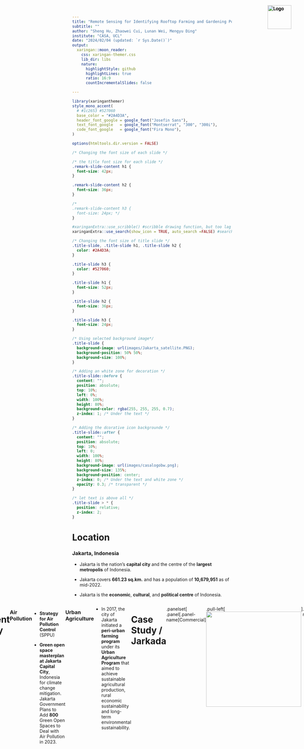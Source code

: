 ```yaml
---
title: "Remote Sensing for Identifying Rooftop Farming and Gardening Potentials in Jakarta, Indonesia"
subtitle: ""
author: "Sheng Hu, Zhaowei Cui, Lunan Wei, Mengyu Ding"
institute: "CASA, UCL"
date: "2024/02/04 (updated: `r Sys.Date()`)"
output:
  xaringan::moon_reader:
    css: xaringan-themer.css
    lib_dir: libs
    nature:
      highlightStyle: github
      highlightLines: true
      ratio: 16:9
      countIncrementalSlides: false

---
```


```r
library(xaringanthemer)
style_mono_accent(
  # #1c2653 #527060
  base_color = "#2A4D3A",
  header_font_google = google_font("Josefin Sans"),
  text_font_google   = google_font("Montserrat", "300", "300i"),
  code_font_google   = google_font("Fira Mono"),
)
```

```r
options(htmltools.dir.version = FALSE)
```

```css
/* Changing the font size of each slide */

/* the title font size for each slide */
.remark-slide-content h1 {
  font-size: 42px; 
}

.remark-slide-content h2 {
  font-size: 36px; 
}

/*
.remark-slide-content h3 {
  font-size: 24px; */
}
```

```r
#xaringanExtra::use_scribble() #scribble drawing function, but too lag
xaringanExtra::use_search(show_icon = TRUE, auto_search	=FALSE) #search function
```

```css
/* Changing the font size of title slide */
.title-slide, .title-slide h1, .title-slide h2 {
  color: #2A4D3A; 
}

.title-slide h3 {
  color: #527060;
}

.title-slide h1 {
  font-size: 52px; 
}

.title-slide h2 {
  font-size: 36px; 
}

.title-slide h3 {
  font-size: 24px; 
}
```

```css
/* Using selected background image*/
.title-slide {
  background-image: url(images/Jakarta_satellite.PNG);
  background-position: 50% 50%;
  background-size: 100%;
}

/* Adding an white zone for decoration */
.title-slide::before {
  content: "";
  position: absolute;
  top: 10%; 
  left: 0%;
  width: 100%;
  height: 80%; 
  background-color: rgba(255, 255, 255, 0.7); 
  z-index: 1; /* Under the text */
}

/* Adding the dcorative icon backgrounde */
.title-slide::after {
  content: "";
  position: absolute;
  top: 10%; 
  left: 0;
  width: 100%; 
  height: 80%; 
  background-image: url(images/casalogobw.png); 
  background-size: 135%; 
  background-position: center; 
  z-index: 0; /* Under the text and white zone */
  opacity: 0.3; /* transparent */
}

/* let text is above all */
.title-slide > * {
  position: relative;
  z-index: 2;
}
```




# Location


### Jakarta, Indonesia

* Jakarta is the nation's **capital city** and the centre of the **largest metropolis** of Indonesia.

* Jakarta covers **661.23 sq.km.** and has a population of **10,679,951** as of mid-2022.


* Jakarta is the **economic**, **cultural**, and **political centre** of Indonesia.





<div style="display: flex; justify-content: center;">
  <div style="flex: 1; margin-right: 10px;">
    <img src="images/Jakarta.jpg" alt="Image description" style="max-width: 100%; height: auto;">
</div>
  




<div style="position: absolute; top: 20px; right: 40px;">
  <img src="images/team_logo.png" alt="Logo" style="height: 75px; width: auto;">
</div>



---







# Problem Definition





.panelset[


.panel[.panel-name[Air Pollution]



.pull-left[


#### Severity：


Jakarta was again ranked **the most polluted city** in the world by Swiss technology company IQAir.

In early 2023, air pollution potentially caused more than **10,000** deaths, more than **5,000** hospitalizations for cardio-respiratory diseases, and more than **7,000** adverse health outcomes in children each year in Jakarta. The total economic burden attributable to air pollution was estimated to be US$ **2.9** billion. 



]


.pull-right[
  <img src="images/JakartaAQL.jpg"
  height="300px" style="display: block; margin-left: auto; margin-right: auto;"/>
  



]

]





.panel[.panel-name[Heat Island]

.pull-left[

#### Increase in area:

Previous research shows the area of UHI, in Jakarta in 1989 reached **84.53 sq.km.** or **0.1 %** of the total area. The areas of UHI Jakarta were **36.5%**, **84.7%**, and **85.2%** of the total areas respectively in 2008, 2013 and 2018. 


#### Increase in temperature:

The results show that the SUHI intensity is approximately **3°C–6°C** and AUHI is approximately **1°C–2.5 °C**.






]
.pull-right[
  <img src="images/heat.jpg"
  width="500px" style="display: block; margin-left: auto; margin-right: auto;"/>

<div style="font-size: 14px;"> <!-- The image source font size -->
  Source: <a
  href="https://www.researchgate.net/figure/Map-of-distribution-of-surface-temperature-of-Jakarta-in-year-2001-and-2014_fig4_301317835"
  style="color: #7910FF;">Map of distribution of surface temperature of Jakarta in year 2001 and 2014   </a> <!-- Hyper color -->
  <!-- 额外图源记得写一下描述 -->
  </div>

]

]


.panel[.panel-name[Food Insecurity]


.pull-left[
#### Poverty:

**3.48 %** of Jakarta’s residents – over **312,180** people – fall below the poverty line. **High food prices** and **inadequate distribution** systems cause **low-income communities** have limited access to nutritious food.  





#### Supply:

Jakarta experiences a **agricultural land reduction**. 

Flood happened recently in **1996**, **1999**, **2007**, **2013**, and **2020**. These special events poses challenges to the city's food supply.
]


.pull-right[
  <img src="images/food.jpg"
  width="500px" style="display: block; margin-left: auto; margin-right: auto;"/>

<div style="font-size: 14px;"> <!-- The image source font size -->
  Source: <a
  href="https://www.plantagbiosciences.org/people/rob-o-hagan/2017/08/29/the-state-of-food-security-in-indonesia-and-west-java/"
  style="color: #7910FF;">The Food Security and Vulnerability Atlas of Indonesia (FSVA) 2015 </a> <!-- Hyper color -->
  <!-- 额外图源记得写一下描述 -->
  </div>

]



]



]




<div style="position: absolute; top: 20px; right: 40px;">
  <img src="images/team_logo.png" alt="Logo" style="height: 75px; width: auto;">
</div>




---



class: inverse, middle, left


# Objective:
# Symbiotic coexistence of built environment and nature


---



# SDG Alignment




<!-- write a three columns style -->
<style>
  .three-cols {
    display: flex;
    justify-content: space-between;
    text-align: left;
  }
  
  .three-cols > div {
    flex-basis: 30%; /* Adjust this value based on your content and spacing needs */
    margin: 0 1%; /* Adds a little space between columns */
  }
</style>

<div class="three-cols">
  <div>
    <!-- Left SDG 2 -->
    <img src="images/SDG_image/SDGimage2.jpeg" alt="Image description" style="max-width: 100%; height: auto;">
    <p>ZERO HUNGER (SDG 2)</p>
    End hunger and ensure year-round access to safe, nutritious and sufficient food</p>
  </div>
  <div>
    <!-- Middle SDG 13 -->
    <img src="images/SDG_image/SDGimage13.jpeg" alt="Image description" style="max-width: 100%; height: auto;">
    <p>Climate action for adaptation, resilience and mitigation (SDG 13)</p>
    improvement Air quality</p>
  </div>
  <div>
    <!-- Right SDG 15 -->
    <img src="images/SDG_image/SDGimage15.jpeg" alt="Image description" style="max-width: 100%; height: auto;">
    <p>Green space, habitats and biodiversity (SDG 15)</p>
    Green space creation and/or management</p>
  </div>
</div>


<div style="font-size: 14px;"> <!-- The image source font size -->
  <p>Source: <a href="https://www.globalgoals.org/goals/"
  style="color: #7910FF;"> The Global Goals </a> <!-- Hyper color -->
  <!-- 额外图源记得写一下描述 -->
</div>


<div style="position: absolute; top: 20px; right: 40px;">
  <img src="images/team_logo.png" alt="Logo" style="height: 75px; width: auto;">
</div>




---


# Case Study / Global North



<div style="position: absolute; top: 20px; right: 40px;">
  <img src="images/team_logo.png" alt="Logo" style="height: 75px; width: auto;">
</div>

.panelset[
.panel[.panel-name[NYC]

.pull-left[
  <img src="https://images.squarespace-cdn.com/content/v1/6063c397ece4057779563706/a93311a6-47ac-4d51-b121-4e8ce7dc26ad/DSC01942+%281%29.JPG?format=1500w"
  height="270px" style="display: block; margin-left: auto; margin-right: auto;"/>
  
  <div style="font-size: 14px;"> <!-- The image source font size -->
  Vice Media’s 15,000sf green roof by Brooklyn Grange. Source: <a
  href="https://www.brooklyngrangefarm.com/commercial/vice-media"
  style="color: #7910FF;">Brooklyn Grange</a> <!-- Hyper color -->
  <!-- 额外图源记得写一下描述 -->
  </div>
]

.pull-right[
  
  * Policy Instruments: Tax Abatement Eligibility (PTA3).
  
  
  * Legislation: Local Law 92 of 2019 and Local Law 94 of 2019: Green and Solar Roof Requirements for New Buildings and Complete Roof Replacements. Source: <a
  href="https://www.nyc.gov/assets/buildings/pdf/green_roof_solar_ll92-n-94of2019_sn.pdf"
  style="color: #7910FF;">New York Buildings</a>
  
  
  * Analysis by Tong et al. (2016) indicates a 7% to 33% PM2.5 reduction in the selected neighbourhood in Brooklyn.
  
  
  * City-wide initiative launched by NYC Department of City Planning:<a
  href="https://www.nyc.gov/site/agriculture/faqs/frequently-asked-questions.page"
  style="color: #7910FF;"> Zone Green</a>, estimated to improve urban resilience, improve well-being and quality of life.(Beaupre, 2017)

]

]


.panel[.panel-name[Manchester]

.pull-left[
  <img src="images/MancityCaseStudy.png"
  height="270px" style="display: block; margin-left: auto; margin-right: auto;"/>
  
  <div style="font-size: 14px;"> <!-- The image source font size -->
  Roof level innovation offers climate resilient vision for Manchester Source: <a
  href="https://www.polypipe.com/news/roof-level-innovation-offers-climate-resilient-vision-manchester"
  style="color: #7910FF;">Originally from Civils & Green Urbanisation, Rooftop Greening in Mancity</a> <!-- Hyper color -->
  <!-- 额外图源记得写一下描述 -->
  </div>
]

.pull-right[
  * Manchester developed a green roof strategy- Sustainable Cities: Options for Responding to Climate Change Impacts and Outcomes. (<a
  href="https://hummedia.manchester.ac.uk/institutes/mui/cure/research/scorchio/meetings/stakeholders/CS_Selection_process_060509.pdf"
  style="color: #7910FF;">SCORCHIO</a>)
  
  
  * Partnering with Manchester University, the project utilised an Urban Heat Island map to identify city areas susceptible to elevated temperatures exacerbated by climate change. 
  
  
  * Public buildings were selected as pilot projects for green roof retrofitting, focusing on reducing the heat island effect and air pollution. 
  
  <br> <!-- 空行做排版，可自行删除 -->
  <br>


]

]


.panel[.panel-name[Washington D.C.]

.pull-left[
  <img src="images/USACasestudy.png"
  height="270px" style="display: block; margin-left: auto; margin-right: auto;"/>
  
  <div style="font-size: 14px;"> <!-- The image source font size -->
   Rooftop Gardening in Washington D.C.Source: <a
  href="https://land8.com/washington-d-c-leads-north-americas-10-green-roof-industry-growth-of-2013/"
  style="color: #7910FF;">Originally from Green Roofs for Healthy Cities (GRHC), Green Roofs</a> <!-- Hyper color -->
  <!-- 额外图源记得写一下描述 -->
  </div>
]

.pull-right[
  * Incentive programs, the one launched in Washington D.C., offer financial support to building owners for installing green roofs, providing up to $15 per square foot in certain areas (Rudzinskas, Lutz, & McElhinney, 2017).
  
  
  * These policies aim to lower the upfront costs of green roof installation, making it a more feasible option for improving air quality, reducing air pollution and heat island effect. 

]

]


]



---

class: inverse, middle, left

# Solution:

# Rooftop Farming and Gardening




---



# Prospective Outcomes



.panelset[


.panel[.panel-name[Air polution]



#### Air Quality Improvement

Rooftop gardens can help to improve air quality by capturing airborne pollutants and particulate matter. By filtering pollutants from the air, rooftop gardens contribute to a healthier urban environment, which can indirectly contribute to cooling effects by reducing the formation of smog and haze.



]










.panel[.panel-name[Food Insecurity]


#### Improved Food Security and Self-sufficiency

Rooftop agriculture enhances urban food security, reducing reliance on external food supplies. Growing food within the city also reduces food transportation distances, thereby lowering carbon emissions.

#### Sponge city

Rooftop agriculture can improve urban water resource management by collecting and utilizing rainwater, reducing pressure on stormwater runoff and drainage systems.



]







.panel[.panel-name[Heat Island]


#### Cooling city

Rooftop gardening adds vegetation to otherwise heat-absorbing surfaces, such as rooftops, which helps to reduce the heat island effect by providing shade and evaporative cooling. Plants release water vapor through a process called transpiration. This evaporation process has a cooling effect, similar to sweating in humans. 



]





.panel[.panel-name[Well being]


#### Urban Greening

Rooftop agriculture contributes to increasing green spaces in cities, improving the urban environment, enhancing air quality, and providing more leisure areas for city dwellers.


#### Community Engagement and Social Connection

Rooftop agriculture projects often attract community participation, fostering community cooperation and connections, and increasing urban residents' awareness of and involvement in food production.


]







]




<div style="position: absolute; top: 20px; right: 40px;">
  <img src="images/team_logo.png" alt="Logo" style="height: 75px; width: auto;">
</div>







---



# Current Policy






### Air Pollution

* **Strategy for Air Pollution Control** (SPPU)

* **Green open space masterplan at Jakarta Capital City**, Indonesia for climate change mitigation. Jakarta Government Plans to Add **800** Green Open Spaces to Deal with Air Pollution in 2023.



### Urban Agriculture


* In 2017, the city of Jakarta initiated a **peri-urban farming program** under its **Urban Agriculture Program** that aimed to achieve sustainable agricultural production, rural economic sustainability and long-term environmental sustainability.












<div style="position: absolute; top: 20px; right: 40px;">
  <img src="images/team_logo.png" alt="Logo" style="height: 75px; width: auto;">
</div>



---


# Case Study / Jarkada

```r
xaringanExtra::use_panelset()
```

```r
xaringanExtra::style_panelset_tabs(foreground = "honeydew", background = "seagreen")
# #C6CDF7
```


.panelset[
.panel[.panel-name[Commercial]

.pull-left[
  <img src="images/Case study_Motivation/casestudy1.jpg"
  height="300px" style="display: block; margin-left: auto; margin-right: auto;"/>
  
  
]

.pull-right[


#### sigit.kusumawijaya

* A recentpopular development is turning rooftops into dining areas,such as **cafes**, **bars** or **restaurants**.


* The demand comes not only from clients in **Jakarta** but also from other cities, such as **Yogyakarta**, and from **Bali**.


* Driven by a healthy lifestyle, many now also focus on productive plants, such as **water spinach**, **spinach**, **tomatoes**, **chilies** and etc


]

]


.panel[.panel-name[Education]

.pull-left[
  <img src="images/Case study_Motivation/casestudy2.webp"
  height="300px" style="display: block; margin-left: auto; margin-right: auto;"/>
  
  
]

.pull-right[
  

#### Santri


* The Jakarta Food Security, Marine, and Agriculture (KPKP) Office distributed **hydroponic racks** to facilitate urban farming in several Islamic boarding **schools** under the framework of National Santri Day 2022


* Santri (Islamic boarding school students) can also learn urban farming methods and produce local food products by utilizing the limited land as well as participate in the movement to realize independent food security in Indonesia," she stated.


]

]


.panel[.panel-name[Community]

.pull-left[
  <img src="images/Case study_Motivation/casestudy3.jpeg"
  height="300px" style="display: block; margin-left: auto; margin-right: auto;"/>
  
 
]

.pull-right[


#### Super Indo


* Committed to creating a better environment and community, Super Indo has now successfully opened its **fifth** garden with the most modern concept.





]

]


]



<div style="position: absolute; top: 20px; right: 40px;">
  <img src="images/team_logo.png" alt="Logo" style="height: 75px; width: auto;">
</div>












---



class: inverse, middle, left


# Methodology:
# Using Remote Sensing for Identifying Rooftop Farming/Gardening Potentials in Jakarta





---
<div style="position: absolute; top: 20px; right: 40px;">
  <img src="images/team_logo.png" alt="Logo" style="height: 75px; width: auto;">
</div>

# Methodology Overview
<p align="center">
<img src="images/methodology/methodology_overview.png" height="515px"/>
</p>

.foognote[Original file available: <a href="illustrations/methodology_overview.pdf" download="methodology_overview.pdf" >
  <img src="icons/pdf_icon.png" height="18px" alt="Download Original">
</a>]

---

# Modeling Architecture

<div style="position: absolute; top: 20px; right: 40px;">
  <img src="images/team_logo.png" alt="Logo" style="height: 75px; width: auto;">
</div>

<p align="center">
<img src="images/methodology/ML_Overview.png" height="515px"/>
</p>

.foognote[Original file available: <a href="/illustrations/ML.pdf" download="ml.pdf" >
  <img src="/icons/pdf_icon.png" height="18px" alt="Download Original">
</a>]



---
# Project Data Source 1

<div style="position: absolute; top: 20px; right: 40px;">
  <img src="images/team_logo.png" alt="Logo" style="height: 75px; width: auto;">
</div>

<br>
 <table>
  <tr>
    <td>Data Type</td>
    <td>Potential Dataset</td>
    <td>Access</td>
    <td>Resolution</td>
    
  </tr>
  <tr>
    <td>Building Footprint Data</td>
    <td>Google's Open Buildings Dataset, Jakarta Building Records, Crowd-sourced World-wide Building Footprint (See et al., 2022), BIM (Building Information Model) </td>
    <td>Open-source</td>
    <td>Google Open Buildings: <0.5m, not up to date; </td>
    
  </tr>
  <tr>
    <td>Urban Temperature</td>
    <td>MODIS, Jakarta’s Historical Temperature Data</td>
    <td>Open-source</td>
    <td>MODIS: Daily to Monthly, Bands 1–2 – 250 meter. Bands 3–7 – 500 meter. Bands 8–36 – 1000 meter</td>
    
  </tr>
  <tr>
    <td>Weather</td>
    <td>Global Forecast System (GFS), Jakarta Weather Data</td>
    <td>Open-source</td>
    <td>GFS: forecast interval every 6 hours, spatial resolution: 28 KM;</td>
    
  </tr>
  
  <tr>
    <td>Air Quality</td>
    <td>Sentinel-5P, Air quality data of Jakarta</td>
    <td>Open-source</td>
    <td>Sent 5P: daily, 5.5km x 3.5 km. Other Commercial Remote Sensing Data Air Quality Data. Ground Sensor Data: i.e. AQI(Lead: annual 0.50 μg/m3; PM 2.5: daily 25 μg/m3; PM10: daily 8 μg/m3; SO2: daily 0.02 ppm; NO2: daily 0.12 ppm; etc.),
   
  
  </tr>
</table> 
---
# Project Data Source 2

<div style="position: absolute; top: 20px; right: 40px;">
  <img src="images/team_logo.png" alt="Logo" style="height: 75px; width: auto;">
</div>

<br>
<table>
  <tr>
    <td>Data Type</td>
    <td>Potential Dataset</td>
    <td>Access</td>
    <td>Resolution</td>
  </tr>
 <tr>
    <td>Rainfall</td>
    <td>Multi-satellite Retrievals for GPM (IMERG), Jakarta ground rainfall records</td>
    <td>Open-source</td>
    <td>0.1 millimeters (mm) per month</td>
  </tr>
  <tr>
    <td>High resolution Satellite SAR/ Optiacal Imagery</td>
    <td>Landsat 8/9, Sentinel-2/Sentinel-1, and Other Commercial Data</td>
    <td>Open-source and Commercial</td>
    <td>Spatial resolution: 10 to 60m, Temporal: revisit less than 1 day </td>
   
  </tr>
  <tr>
    <td>Other Environment Data</td>
    <td>Wind Speed Data, Humidity, Historical Vegetation Coverage Data, Light Pollution Data etc.</td>
    <td>Open-source</td>
    <td>Various resolutions</td>
   
  </tr>
  <tr>
    <td>Existing Land Use Data</td>
    <td>Latest LULC Dataset (Putri, Abadi and Kafafa, 2020)</td>
    <td>Open-source</td>
    <td>Published data ranging from 30m to 60m. <br> Temporal: Historical records.</td>
   
  </tr>
  <tr>
    <td>Census Data</td>
    <td>Source: <a
  href="https://energydata.info/dataset/indonesia--population-density-2015"
  style="color: #7910FF;">Jakarta WorldPop Data</a></td>
    <td>Open-source</td>
    <td>Population density per pixel at 100 metre resolution</td>
    
  </tr>
</table> 







---
<div style="position: absolute; top: 20px; right: 40px;">
  <img src="images/team_logo.png" alt="Logo" style="height: 75px; width: auto;">
</div>

# Value and Data Flow

.panelset[
.panel[.panel-name[Data Value]


<img src="images/data_value_chain.png" height="350px" style="display: block; margin-left: auto; margin-right: auto;"/>



.foognote[Original file available: <a href="/illustrations/data_abstract.pdf" download="data_concept.pdf" >
<img src="/icons/pdf_icon.png" height="18px" alt="Download Original">
</a>]



.panel[.panel-name[Data Flow]

<img src="images/dataflow.png" height="380px" style="display: block; margin-left: auto; margin-right: auto;"/>

]
]
]






---
<div style="position: absolute; top: 20px; right: 40px;">
  <img src="images/team_logo.png" alt="Logo" style="height: 75px; width: auto;">
</div>

# Project Analysis

.panelset[
.panel[.panel-name[SWOT]

<img src="images/SWOTUpdate.png" height="450px" style="display: block; margin-left: auto; margin-right: auto;"/>

]

.panel[.panel-name[Feasibility]

<img src="images/FeasibilityUpdate.png" height="500px" style="display: block; margin-left: auto; margin-right: auto;"/>

]


]


---
<div style="position: absolute; top: 20px; right: 40px;">
  <img src="images/team_logo.png" alt="Logo" style="height: 75px; width: auto;">
</div>

# Project Planning


.panelset[
.panel[.panel-name[Workpack Breakdown]
<p align="center">
<img src="images/WP_Breakdown.png" height="400px"/>
</p>

.foognote[Original file available: <a href="/illustrations/wp.pdf" download="wp.pdf" >
  <img src="/icons/pdf_icon.png" height="18px" alt="Download Original">
</a>]


]

.panel[.panel-name[WBS]

<img src="images/WBS.png" height="450px" style="display: block; margin-left: auto; margin-right: auto;"/>

.foognote[Original file available: <a href="/illustrations/wbs.pdf" download="wbs.pdf" >
  <img src="/icons/pdf_icon.png" height="18px" alt="Download Original">
</a>]



]


.panel[.panel-name[Gantt Chart]

<p align="center">

<img src="images/gantt.png" height="400px"/>
</p>


.foognote[Original file available: <a href="/illustrations/gantt.pdf" download="gantt.pdf" >
  <img src="/icons/pdf_icon.png" height="18px" alt="Download Original">
</a>]


]


]





---
<div style="position: absolute; top: 20px; right: 40px;">
  <img src="images/team_logo.png" alt="Logo" style="height: 75px; width: auto;">
</div>

# Budget Breakdown

.panelset[
.panel[.panel-name[Personnel Budget]

<img src="images/personnelBudgetImage.png" height="400px" style="display: block; margin-left: auto; margin-right: auto;"/>

]

.panel[.panel-name[Other Budget]

<img src="images/otherBudgetImage.png" height="450px" style="display: block; margin-left: auto; margin-right: auto;"/>

]


]




---


# Prototype Preview

Part of the source data are published [here](https://ee-derekding727.projects.earthengine.app/view/jakartabuidlingandndvilookup) for preview.

<p align="center">

<iframe width="800" height="430" src="https://www.youtube.com/embed/iyGOVL74P30?si=MIp52Ks1F9r2Ypmh" title="YouTube video player" frameborder="0" allow="accelerometer; autoplay; clipboard-write; encrypted-media; gyroscope; picture-in-picture; web-share" allowfullscreen></iframe>

</p>




<div style="position: absolute; top: 20px; right: 40px;">
  <img src="images/team_logo.png" alt="Logo" style="height: 75px; width: auto;">
</div>


---
<div style="position: absolute; top: 20px; right: 40px;">
  <img src="images/team_logo.png" alt="Logo" style="height: 75px; width: auto;">
</div>

# Limitations and Risks

.panelset[
.panel[.panel-name[Data Source]
### Potential Issues
* Visual signal might not contribute to the understanding of the physical structure. **Roof load bearing capacity data** might be difficult to obtain.

### Mitigation 
* Consulting with **civil** and **structural experts**.

* Conducting a **field investigation** to supplement our dataset.

]


.panel[.panel-name[Model]
### Potential Issues
* Various factors may occasionally hinder the performance of the model.
<br>


### Mitigation
* Remote assistant (reset model, calibration, etc)
* On-site

]


.panel[.panel-name[Regulation]
### Potential Issues
* **Governance: Local policies (bylaws)** could potentially lead to some areas being **inaccessible for results**.

* **Privacy:** The outcomes may **encroach upon private spaces**, leading to reluctance.
<br>


### Mitigation 
* **Early engagement with stakeholders** involves them in the decision-making process through community workshops, online forums, etc.


* Actively engage with **public opinion** and incorporate **community feedback** through public consultation, social media interactions, etc.

]


.panel[.panel-name[Uncontrollable Factors]

### Potential Issues
* Unforeseen staff turnover.

* Equipment failures.

* Workload fluctuations.


### Mitigation
* Alternative Personnel Reserve list.

* Regular maintenance of equipment.

* Buffer time, Additional plan.

]


]



---
<div style="position: absolute; top: 20px; right: 40px;">
  <img src="images/team_logo.png" alt="Logo" style="height: 75px; width: auto;">
</div>

# Contributions

.pull-left[
### Main contributions
* Address the various challenges in Jakarta with a **holistic solution: Rooftop Farming and Gardening**

* Directly target **air quality improvement**

* **Enhance urban climate resilience**

* Indirectly **address potential food insecurity**

* Improvement in **resident satisfaction** and **quality of life**

* **Share insights and data**: Rooftop Index + Open-source our dataset and model


]

.pull-right[
### Other contributions
* Drive **economic growth**
  * potential increase in **job opportunities** and **economic activities**
  
  * **urban regeneration** (develop attractions, building price appreciation, etc)
  
* Effectively utilizing **urban spaces**

* Engage with the **Quadruple Helix**

]


---
<div style="position: absolute; top: 20px; right: 40px;">
  <img src="images/team_logo.png" alt="Logo" style="height: 75px; width: auto;">
</div>

# Outlook

<br>

* Delving deeper into **Rooftop Agriculture**.
  * Fine-grained recognition
  
  * Our Rooftop index + Assigning optimal crops

<br>

* Our method has **high reproducibility** and can be applied to other similar cities.

<br>

* **Rooftop vegetation efficacy monitoring and evaluation**
  * Feedback for continuous urban temperature and air quality improvement.
  
  * Based on feedback, optimizing the model.
  
  
---
<div style="position: absolute; top: 20px; right: 40px;">
  <img src="images/team_logo.png" alt="Logo" style="height: 75px; width: auto;">
</div>

# Reference 1

Ackerman, Kubi and Dahlgren, Eric and Xu, Xiaoqi. (2013). Sustainable urban agriculture: Confirming Viable Scenarios for Production. Report 13-07. Albany, NY: New York State Energy Research and Development Authority, pp. 16–17. Available at: https://www.nyserda.ny.gov/-/media/Project/Nyserda/Files/Publications/Research/Environmental/Sustainable-Urban-Agriculture.pdf.

Beaupre, J. (2017). ‘Responding to a Changing Environment: New York City’s Green Efforts to Move Towards a More Sustainable, Resilient Climate Change Model’. McGill University.

Chisense, C. (2012). ‘CLASSIFICATION OF ROOF MATERIALS USING HYPERSPECTRAL DATA’. The International Archives of the Photogrammetry, Remote Sensing and Spatial Information Sciences, XXXIX-B7, pp. 103–107. doi: 10.5194/isprsarchives-XXXIX-B7-103-2012.

Putri, R. F., Abadi, A. W. and Kafafa, U. (2020). ‘The correlation analysis between urbanization phenomena and landuse change in Jakarta Special Province’. E3S Web of Conferences. Edited by E. Haryono, F. Lavigne, R. Che Omar, B. White, A. Cardenas Tristan, D. Rahmawati Hizbaron, and R. Fitria Putri, 200, p. 05003. doi: 10.1051/e3sconf/202020005003.

Ramdhoni, S. et al. (2016) Open Green Space Development Priority Based on Distribution of air Temperature Change in Capital City of Indonesia, Jakarta. Procedia environmental sciences. 33204–213. 

---
<div style="position: absolute; top: 20px; right: 40px;">
  <img src="images/team_logo.png" alt="Logo" style="height: 75px; width: auto;">
</div>

# Reference 2
Rushayati, S. B. et al. (2016) Adaptation Strategy Toward Urban Heat Island at Tropical Urban Area. Procedia environmental sciences. 33221–229. 

Salsabila, S., et al. (2023) Cooling as social practice: heat mitigation and the making of communal space in Jakarta's informal settlements https://dr.ntu.edu.sg/bitstream/10356/171312/2/1-s2.0-S0197397523001844-main.pdf 

See, L., Georgieva, I., Duerauer, M., Kemper, T., Corbane, C., Maffenini, L., Gallego, J., Pesaresi, M., Sirbu, F., Ahmed, R., Blyshchyk, K., Magori, B., Blyshchyk, V., Melnyk, O., Zadorozhniuk, R., Mandici, M.-T., Su, Y.-F., Rabia, A. H., Pérez-Hoyos, A., Vasylyshyn, R., Pawe, C. K., Bilous, S., Kovalevskyi, S. B., Kovalevskyi, S. S., Bordoloi, K., Bilous, A., Panging, K., Bilous, V., Prestele, R., Sahariah, D., Deka, A., Nath, N., Neves, R., Myroniuk, V., Karner, M. and Fritz, S. (2022). ‘A crowdsourced global data set for validating built-up surface layers’. Scientific Data, 9 (1), p. 13. doi: 10.1038/s41597-021-01105-4.

Setiowati, R. et al. (2018) Green open space masterplan at Jakarta Capital City, Indonesia for climate change mitigation. IOP conference series. Earth and environmental science. 200 (1), 12042-. 


Simanjuntak, F. et al. (2021) “The development of urban heat island in Jakarta based on satellite observation,” 2021 SPIE. pp. 120820K-120820K – 16. 

---
<div style="position: absolute; top: 20px; right: 40px;">
  <img src="images/team_logo.png" alt="Logo" style="height: 75px; width: auto;">
</div>

# Reference 3
Superindo (2019) Soft Opening dengan Berkebun Bersama di Petak Kebun Masing-masing https://www.superindo.co.id/korporasi-keberlanjutan/superindoberkebun/gardening_info_detail/soft_opening_super_indo_berkebun_rooftop_pondok_kelapa_jakarta 

Tassicker, N., Rahnamayiezekavat, P. and Sutrisna, M. (2016). ‘An Insight into the Commercial Viability of Green Roofs in Australia’. Sustainability, 8 (7), p. 603. doi: 10.3390/su8070603.

Tong, Z., Whitlow, T. H., Landers, A. and Flanner, B. (2016). ‘A case study of air quality above an urban roof top vegetable farm’. Environmental Pollution, 208, pp. 256–260. doi: 10.1016/j.envpol.2015.07.006.

Triguero-Mas, M. et al. (2020) Quality of Life Benefits of Urban Rooftop Gardening for People With Intellectual Disabilities or Mental Health Disorders. Preventing chronic disease. 17. 

Urban Nature Atlas (2023) Urban Farming Practices in South Jakarta https://una.city/nbs/jakarta/urban-farming-practices-south-jakarta 

Ulfiasari, S., Yola, L. (2022). How Does Urban Development Contributes to Urban Heat Island: A Decade Increase of Urban Heat Intensity in Jakarta Metropolitan Area. In: Yola, L., Nangkula, U., Ayegbusi, O.G., Awang, M. (eds) Sustainable Architecture and Building Environment. Lecture Notes in Civil Engineering, vol 161. Springer, Singapore.

---
<div style="position: absolute; top: 20px; right: 40px;">
  <img src="images/team_logo.png" alt="Logo" style="height: 75px; width: auto;">
</div>

# Reference 4

Yang, J., Yu, Q. and Gong, P. (2008). ‘Quantifying air pollution removal by green roofs in Chicago’. Atmospheric Environment, 42 (31), pp. 7266–7273. doi: 10.1016/j.atmosenv.2008.07.003.

Zambrano-Prado, P., Muñoz-Liesa, J., Josa, A., Rieradevall, J., Alamús, R., Gasso-Domingo, S. and Gabarrell, X. (2021). ‘Assessment of the food-water-energy nexus suitability of rooftops. A methodological remote sensing approach in an urban Mediterranean area’. Sustainable Cities and Society, 75, p. 103287. doi: 10.1016/j.scs.2021.103287.




---

class: inverse, center, middle

# Thanks!

<br>
## Q & A

